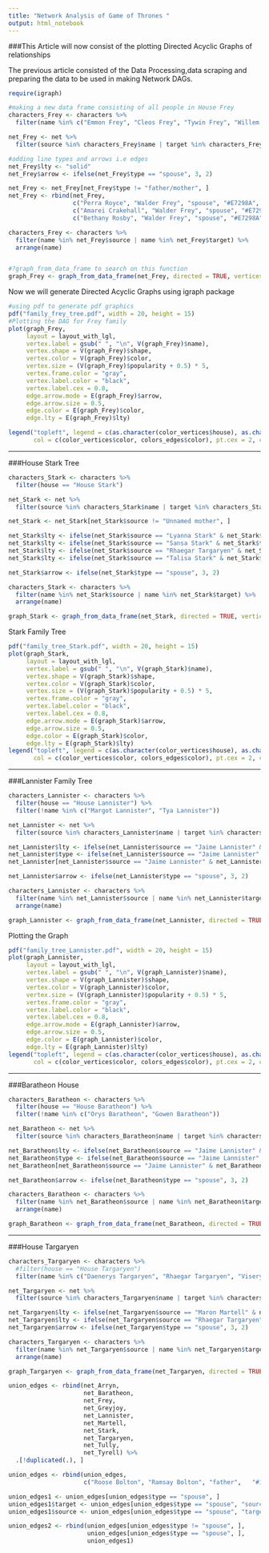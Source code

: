 ```yaml
---
title: "Network Analysis of Game of Thrones "
output: html_notebook
---
```



###This Article will now consist of the plotting Directed Acyclic Graphs of relationships 

The previous article consisted of the Data Processing,data scraping and preparing the data to be used in making Network DAGs.

```r
require(igraph)

```
```r
#making a new data frame consisting of all people in House Frey
characters_Frey <- characters %>%
  filter(name %in% c("Emmon Frey", "Cleos Frey", "Tywin Frey", "Willem Frey", "Lyonel Frey", "Tion Frey", "Walder Frey son of Emmon", "Amerei Frey", "Lancel Lannister", "Merrett Frey", "Walda Frey daughter of Merrett", "Walder Frey son of Merrett", "Marissa Frey", "Roslin Frey", "Olyvar Frey", "Willamen Frey", "Benfrey Frey", "Perwyn Frey"))

net_Frey <- net %>%
  filter(source %in% characters_Frey$name | target %in% characters_Frey$name)

#adding line types and arrows i.e edges
net_Frey$lty <- "solid"
net_Frey$arrow <- ifelse(net_Frey$type == "spouse", 3, 2)

net_Frey <- net_Frey[net_Frey$type != "father/mother", ]
net_Frey <- rbind(net_Frey,
                  c("Perra Royce", "Walder Frey", "spouse", "#E7298A", "solid", 3),
                  c("Amarei Crakehall", "Walder Frey", "spouse", "#E7298A", "solid", 3),
                  c("Bethany Rosby", "Walder Frey", "spouse", "#E7298A", "solid", 3))

characters_Frey <- characters %>%
  filter(name %in% net_Frey$source | name %in% net_Frey$target) %>%
  arrange(name)


#?graph_from_data_frame to search on this function
graph_Frey <- graph_from_data_frame(net_Frey, directed = TRUE, vertices = characters_Frey)


```

Now we will generate Directed Acyclic Graphs using igraph package

```r
#using pdf to generate pdf graphics
pdf("family_frey_tree.pdf", width = 20, height = 15)
#Plotting the DAG for Frey family
plot(graph_Frey,
     layout = layout_with_lgl,
     vertex.label = gsub(" ", "\n", V(graph_Frey)$name),
     vertex.shape = V(graph_Frey)$shape,
     vertex.color = V(graph_Frey)$color, 
     vertex.size = (V(graph_Frey)$popularity + 0.5) * 5, 
     vertex.frame.color = "gray", 
     vertex.label.color = "black", 
     vertex.label.cex = 0.8,
     edge.arrow.mode = E(graph_Frey)$arrow,
     edge.arrow.size = 0.5,
     edge.color = E(graph_Frey)$color,
     edge.lty = E(graph_Frey)$lty)

legend("topleft", legend = c(as.character(color_vertices$house), as.character(colors_edges$type)), pch = 19,
       col = c(color_vertices$color, colors_edges$color), pt.cex = 2, cex = 1, bty = "n", ncol = 1)


```

---------------


###House Stark Tree

```r
characters_Stark <- characters %>%
  filter(house == "House Stark")

net_Stark <- net %>%
  filter(source %in% characters_Stark$name | target %in% characters_Stark$name)

net_Stark <- net_Stark[net_Stark$source != "Unnamed mother", ]

net_Stark$lty <- ifelse(net_Stark$source == "Lyanna Stark" & net_Stark$target == "Jon Snow", "dotted", "solid")
net_Stark$lty <- ifelse(net_Stark$source == "Sansa Stark" & net_Stark$target == "Ramsay Bolton", "dotted", net_Stark$lty)
net_Stark$lty <- ifelse(net_Stark$source == "Rhaegar Targaryen" & net_Stark$target == "Jon Snow", "dotted", net_Stark$lty)
net_Stark$lty <- ifelse(net_Stark$source == "Talisa Stark" & net_Stark$target == "Robb Stark", "dotted", net_Stark$lty)

net_Stark$arrow <- ifelse(net_Stark$type == "spouse", 3, 2)

characters_Stark <- characters %>%
  filter(name %in% net_Stark$source | name %in% net_Stark$target) %>%
  arrange(name)

graph_Stark <- graph_from_data_frame(net_Stark, directed = TRUE, vertices = characters_Stark)


```

Stark Family Tree 
```r
pdf("family_tree_Stark.pdf", width = 20, height = 15)
plot(graph_Stark,
     layout = layout_with_lgl,
     vertex.label = gsub(" ", "\n", V(graph_Stark)$name),
     vertex.shape = V(graph_Stark)$shape,
     vertex.color = V(graph_Stark)$color, 
     vertex.size = (V(graph_Stark)$popularity + 0.5) * 5, 
     vertex.frame.color = "gray", 
     vertex.label.color = "black", 
     vertex.label.cex = 0.8,
     edge.arrow.mode = E(graph_Stark)$arrow,
     edge.arrow.size = 0.5,
     edge.color = E(graph_Stark)$color,
     edge.lty = E(graph_Stark)$lty)
legend("topleft", legend = c(as.character(color_vertices$house), as.character(colors_edges$type)), pch = 19,
       col = c(color_vertices$color, colors_edges$color), pt.cex = 2, cex = 1, bty = "n", ncol = 1)


```

---------------


###Lannister Family Tree

```r
characters_Lannister <- characters %>%
  filter(house == "House Lannister") %>%
  filter(!name %in% c("Margot Lannister", "Tya Lannister"))

net_Lannister <- net %>%
  filter(source %in% characters_Lannister$name | target %in% characters_Lannister$name)

net_Lannister$lty <- ifelse(net_Lannister$source == "Jaime Lannister" & net_Lannister$type == "father/mother", "dotted", "solid")
net_Lannister$type <- ifelse(net_Lannister$source == "Jaime Lannister" & net_Lannister$type == "father/mother", "father", net_Lannister$type)
net_Lannister[net_Lannister$source == "Jaime Lannister" & net_Lannister$type == "father", "color"] <- "#1B9E77"

net_Lannister$arrow <- ifelse(net_Lannister$type == "spouse", 3, 2)

characters_Lannister <- characters %>%
  filter(name %in% net_Lannister$source | name %in% net_Lannister$target) %>%
  arrange(name)

graph_Lannister <- graph_from_data_frame(net_Lannister, directed = TRUE, vertices = characters_Lannister)


```

Plotting the Graph
```r
pdf("family_tree_Lannister.pdf", width = 20, height = 15)
plot(graph_Lannister,
     layout = layout_with_lgl,
     vertex.label = gsub(" ", "\n", V(graph_Lannister)$name),
     vertex.shape = V(graph_Lannister)$shape,
     vertex.color = V(graph_Lannister)$color, 
     vertex.size = (V(graph_Lannister)$popularity + 0.5) * 5, 
     vertex.frame.color = "gray", 
     vertex.label.color = "black", 
     vertex.label.cex = 0.8,
     edge.arrow.mode = E(graph_Lannister)$arrow,
     edge.arrow.size = 0.5,
     edge.color = E(graph_Lannister)$color,
     edge.lty = E(graph_Lannister)$lty)
legend("topleft", legend = c(as.character(color_vertices$house), as.character(colors_edges$type)), pch = 19,
       col = c(color_vertices$color, colors_edges$color), pt.cex = 2, cex = 1, bty = "n", ncol = 1)


```

-----------

###Baratheon House
```r
characters_Baratheon <- characters %>%
  filter(house == "House Baratheon") %>%
  filter(!name %in% c("Orys Baratheon", "Gowen Baratheon"))

net_Baratheon <- net %>%
  filter(source %in% characters_Baratheon$name | target %in% characters_Baratheon$name)

net_Baratheon$lty <- ifelse(net_Baratheon$source == "Jaime Lannister" & net_Baratheon$type == "father/mother", "dotted", "solid")
net_Baratheon$type <- ifelse(net_Baratheon$source == "Jaime Lannister" & net_Baratheon$type == "father/mother", "father", net_Baratheon$type)
net_Baratheon[net_Baratheon$source == "Jaime Lannister" & net_Baratheon$type == "father", "color"] <- "#1B9E77"

net_Baratheon$arrow <- ifelse(net_Baratheon$type == "spouse", 3, 2)

characters_Baratheon <- characters %>%
  filter(name %in% net_Baratheon$source | name %in% net_Baratheon$target) %>%
  arrange(name)

graph_Baratheon <- graph_from_data_frame(net_Baratheon, directed = TRUE, vertices = characters_Baratheon)

```



---------------------


 
###House Targaryen 

```r
characters_Targaryen <- characters %>%
  #filter(house == "House Targaryen")
  filter(name %in% c("Daenerys Targaryen", "Rhaegar Targaryen", "Viserys Targaryen", "Aerys II Targaryen", "Jaehaerys II Targaryen", "Aegon V Targaryen", "Duncan Targaryen", "Rhaelle Targaryen"))

net_Targaryen <- net %>%
  filter(source %in% characters_Targaryen$name | target %in% characters_Targaryen$name)

net_Targaryen$lty <- ifelse(net_Targaryen$source == "Maron Martell" & net_Targaryen$target == "Daenerys Targaryen", "dotted", "solid")
net_Targaryen$lty <- ifelse(net_Targaryen$source == "Rhaegar Targaryen" & net_Targaryen$target == "Jon Snow", "dotted", net_Targaryen$lty)
net_Targaryen$arrow <- ifelse(net_Targaryen$type == "spouse", 3, 2)

characters_Targaryen <- characters %>%
  filter(name %in% net_Targaryen$source | name %in% net_Targaryen$target) %>%
  arrange(name)

graph_Targaryen <- graph_from_data_frame(net_Targaryen, directed = TRUE, vertices = characters_Targaryen)

```




```r
union_edges <- rbind(net_Arryn, 
                     net_Baratheon,
                     net_Frey,
                     net_Greyjoy,
                     net_Lannister,
                     net_Martell,
                     net_Stark,
                     net_Targaryen,
                     net_Tully,
                     net_Tyrell) %>%
  .[!duplicated(.), ]

union_edges <- rbind(union_edges,
                     c("Roose Bolton", "Ramsay Bolton", "father",	"#1B9E77", "solid",	2))

union_edges1 <- union_edges[union_edges$type == "spouse", ]
union_edges1$target <- union_edges[union_edges$type == "spouse", "source"]
union_edges1$source <- union_edges[union_edges$type == "spouse", "target"]

union_edges2 <- rbind(union_edges[union_edges$type != "spouse", ],
                      union_edges[union_edges$type == "spouse", ],
                      union_edges1)


```

